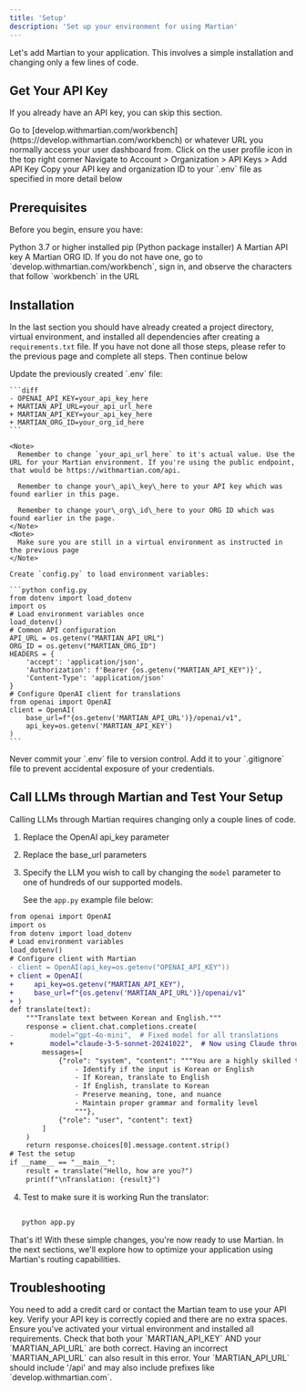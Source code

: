 ```yaml
---
title: 'Setup'
description: 'Set up your environment for using Martian'
---
```


Let's add Martian to your application. This involves a simple installation and changing only a few lines of code.

## Get Your API Key

If you already have an API key, you can skip this section.

<Steps>
  <Step title="Sign In">
    Go to [develop.withmartian.com/workbench](https://develop.withmartian.com/workbench) or whatever URL you normally access your user dashboard from.
  </Step>

  <Step title="Access Settings">
    Click on the user profile icon in the top right corner
  </Step>

  <Step title="Generate Key">
    Navigate to Account > Organization > API Keys > Add API Key
  </Step>

  <Step title="Save Credentials">
    Copy your API key and organization ID to your `.env` file as specified in more detail below
  </Step>
</Steps>

## Prerequisites

Before you begin, ensure you have:

<Check>
  Python 3.7 or higher installed
</Check>

<Check>
  pip (Python package installer)
</Check>

<Check>
  A Martian API key
</Check>

<Check>
  A Martian ORG ID. If you do not have one, go to `develop.withmartian.com/workbench`, sign in, and observe the characters that follow `workbench` in the URL
</Check>

## Installation

In the last section you should have already created a project directory, virtual environment, and installed all dependencies after creating a `requirements.txt` file. If you have not done all those steps, please refer to the previous page and complete all steps. Then continue below

<Steps>

  <Step title="Configure Environment">
    Update the previously created `.env` file:

    ```diff
    - OPENAI_API_KEY=your_api_key_here
    + MARTIAN_API_URL=your_api_url_here
    + MARTIAN_API_KEY=your_api_key_here
    + MARTIAN_ORG_ID=your_org_id_here
    ```

    <Note>
      Remember to change `your_api_url_here` to it's actual value. Use the URL for your Martian environment. If you're using the public endpoint, that would be https://withmartian.com/api.

      Remember to change your\_api\_key\_here to your API key which was found earlier in this page.

      Remember to change your\_org\_id\_here to your ORG ID which was found earlier in the page.
    </Note>
    <Note>
      Make sure you are still in a virtual environment as instructed in the previous page
    </Note>

    Create `config.py` to load environment variables:

    ```python config.py
    from dotenv import load_dotenv
    import os
    # Load environment variables once
    load_dotenv()
    # Common API configuration
    API_URL = os.getenv("MARTIAN_API_URL")
    ORG_ID = os.getenv("MARTIAN_ORG_ID")
    HEADERS = {
        'accept': 'application/json',
        'Authorization': f'Bearer {os.getenv("MARTIAN_API_KEY")}',
        'Content-Type': 'application/json'
    }
    # Configure OpenAI client for translations
    from openai import OpenAI
    client = OpenAI(
        base_url=f"{os.getenv('MARTIAN_API_URL')}/openai/v1",
        api_key=os.getenv('MARTIAN_API_KEY')
    )
    ```
  </Step>
</Steps>

<Warning>
  Never commit your `.env` file to version control. Add it to your `.gitignore` file to prevent accidental exposure of your credentials.
</Warning>

## Call LLMs through Martian and Test Your Setup

Calling LLMs through Martian requires changing only a couple lines of code.

1. Replace the OpenAI api\_key parameter

2. Replace the base\_url parameters

3. Specify the LLM you wish to call by changing the `model` parameter to one of hundreds of our supported models.

   See the `app.py` example file below:

```diff app.py
from openai import OpenAI
import os
from dotenv import load_dotenv
# Load environment variables
load_dotenv()
# Configure client with Martian
- client = OpenAI(api_key=os.getenv("OPENAI_API_KEY"))
+ client = OpenAI(
+     api_key=os.getenv("MARTIAN_API_KEY"),
+     base_url=f"{os.getenv('MARTIAN_API_URL')}/openai/v1"
+ )
def translate(text):
    """Translate text between Korean and English."""
    response = client.chat.completions.create(
-         model="gpt-4o-mini",  # Fixed model for all translations
+         model="claude-3-5-sonnet-20241022",  # Now using Claude through Martian
        messages=[
            {"role": "system", "content": """You are a highly skilled translator with expertise in many languages. Your task is to:
                - Identify if the input is Korean or English
                - If Korean, translate to English
                - If English, translate to Korean
                - Preserve meaning, tone, and nuance
                - Maintain proper grammar and formality level
                """},
            {"role": "user", "content": text}
        ]
    )
    return response.choices[0].message.content.strip()
# Test the setup
if __name__ == "__main__":
    result = translate("Hello, how are you?")
    print(f"\nTranslation: {result}")
```

4. Test to make sure it is working
Run the translator:

```bash
   
   python app.py

```

That's it! With these simple changes, you're now ready to use Martian. In the next sections, we'll explore how to optimize your application using Martian's routing capabilities.

## Troubleshooting

<AccordionGroup>
  <Accordion title="402 Error">
    You need to add a credit card or contact the Martian team to use your API key.
  </Accordion>

  <Accordion title="Authentication Error">
    Verify your API key is correctly copied and there are no extra spaces.
  </Accordion>

  <Accordion title="Import Errors">
    Ensure you've activated your virtual environment and installed all requirements.
  </Accordion>

  <Accordion title="Invalid Martian API Key error">
    Check that both your `MARTIAN_API_KEY` AND your `MARTIAN_API_URL` are both correct. Having an incorrect `MARTIAN_API_URL` can also result in this error. Your `MARTIAN_API_URL` should include '/api' and may also include prefixes like `develop.withmartian.com`.
  </Accordion>
</AccordionGroup>